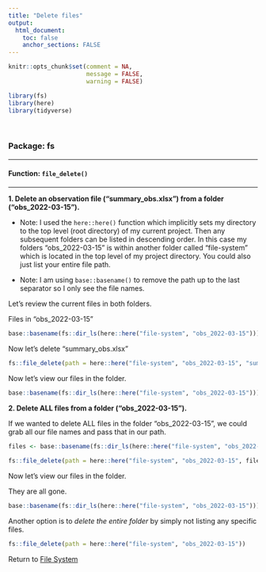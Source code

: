 ```yaml
---
title: "Delete files"
output: 
  html_document:
    toc: false
    anchor_sections: FALSE
---
```


```r
knitr::opts_chunk$set(comment = NA,
                      message = FALSE,
                      warning = FALSE)

library(fs)
library(here)
library(tidyverse)
```

<br>

### Package: fs

---

#### Function: `file_delete()`

---

**1\. Delete an observation file ("summary_obs.xlsx") from a folder ("obs_2022-03-15").**

* Note: I used the `here::here()` function which implicitly sets my directory to the top level (root directory) of my current project. Then any subsequent folders can be listed in descending order. In this case my folders "obs_2022-03-15" is within another folder called "file-system" which is located in the top level of my project directory. You could also just list your entire file path.

* Note: I am using `base::basename()` to remove the path up to the last separator so I only see the file names.

Let's review the current files in both folders.

Files in "obs_2022-03-15"

```r

base::basename(fs::dir_ls(here::here("file-system", "obs_2022-03-15")))

```

Now let's delete "summary_obs.xlsx"

```r
    
fs::file_delete(path = here::here("file-system", "obs_2022-03-15", "summary_obs.xlsx"))

```

Now let's view our files in the folder.

```r

base::basename(fs::dir_ls(here::here("file-system", "obs_2022-03-15")))

```

**2\. Delete ALL files from a folder ("obs_2022-03-15").**

If we wanted to delete ALL files in the folder "obs_2022-03-15", we could grab all our file names and pass that in our path.

```r

files <- base::basename(fs::dir_ls(here::here("file-system", "obs_2022-03-15")))
    
fs::file_delete(path = here::here("file-system", "obs_2022-03-15", files))

```

Now let's view our files in the folder.

They are all gone.

```r

base::basename(fs::dir_ls(here::here("file-system", "obs_2022-03-15")))

```


Another option is to *delete the entire folder* by simply not listing any specific files. 

```r
    
fs::file_delete(path = here::here("file-system", "obs_2022-03-15"))

```

Return to [File System](https://github.com/Cghlewis/data-wrangling-functions/wiki/File System)
